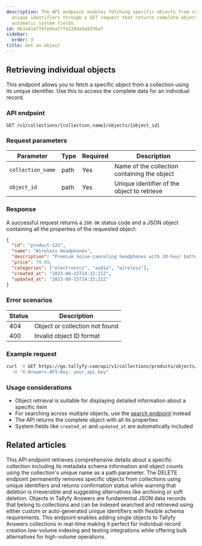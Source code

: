 ```yaml
---
description: The API endpoint enables fetching specific objects from collections using
  unique identifiers through a GET request that returns complete object data with
  automatic system fields.
id: 063a414774fe9eaf7fe228da9a9376af
sidebar:
  order: 3
title: Get an object
---
```


## Retrieving individual objects

This endpoint allows you to fetch a specific object from a collection using its unique identifier. Use this to access the complete data for an individual record.

### API endpoint

```
GET /v1/collections/{collection_name}/objects/{object_id}
```

### Request parameters

| Parameter | Type | Required | Description |
|-----------|------|----------|-------------|
| `collection_name` | path | Yes | Name of the collection containing the object |
| `object_id` | path | Yes | Unique identifier of the object to retrieve |

### Response

A successful request returns a `200 OK` status code and a JSON object containing all the properties of the requested object:

```json
{
  "id": "product-123",
  "name": "Wireless Headphones",
  "description": "Premium noise-canceling headphones with 20-hour battery life",
  "price": 79.99,
  "categories": ["electronics", "audio", "wireless"],
  "created_at": "2023-08-15T14:32:21Z",
  "updated_at": "2023-08-15T14:32:21Z"
}
```

### Error scenarios

| Status | Description |
|--------|-------------|
| 404 | Object or collection not found |
| 400 | Invalid object ID format |

### Example request

```bash
curl -X GET https://go.tallyfy.com/api/v1/collections/products/objects/product-123 \
  -H "X-Answers-API-Key: your_api_key"
```

### Usage considerations

- Object retrieval is suitable for displaying detailed information about a specific item
- For searching across multiple objects, use the [search endpoint](/products/answers/search/) instead
- The API returns the complete object with all its properties
- System fields like `created_at` and `updated_at` are automatically included


## Related articles
<CardGrid>
<LinkTitleCard header="<b>Collections > Get a collection</b>" href="/products/answers/collections/get-collection/" > This API endpoint retrieves comprehensive details about a specific collection including its metadata schema information and object counts using the collection's unique name as a path parameter. </LinkTitleCard>
<LinkTitleCard header="<b>Objects > Delete an object</b>" href="/products/answers/objects/delete-object/" > The DELETE endpoint permanently removes specific objects from collections using unique identifiers and returns confirmation status while warning that deletion is irreversible and suggesting alternatives like archiving or soft deletion. </LinkTitleCard>
<LinkTitleCard header="<b>Answers > Objects</b>" href="/products/answers/objects/" > Objects in Tallyfy Answers are fundamental JSON data records that belong to collections and can be indexed searched and retrieved using either custom or auto-generated unique identifiers with flexible schema requirements. </LinkTitleCard>
<LinkTitleCard header="<b>Objects > Index a single object</b>" href="/products/answers/objects/index-single-object/" > This endpoint enables adding single objects to Tallyfy Answers collections in real-time making it perfect for individual record creation low-volume indexing and testing integrations while offering bulk alternatives for high-volume operations. </LinkTitleCard>
</CardGrid>